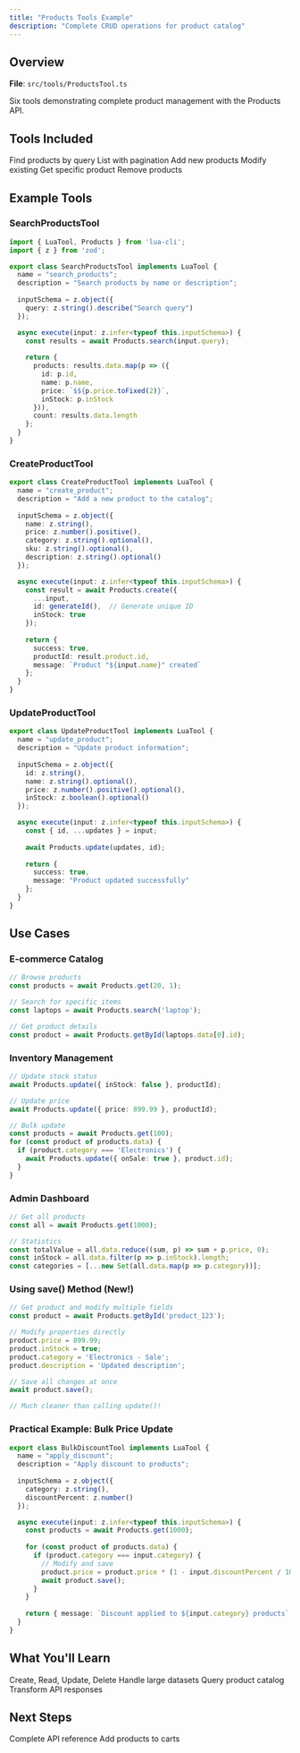 ```yaml
---
title: "Products Tools Example"
description: "Complete CRUD operations for product catalog"
---
```


## Overview

**File**: `src/tools/ProductsTool.ts`

Six tools demonstrating complete product management with the Products API.

## Tools Included

<CardGroup cols={3}>
  <Card title="Search" icon="magnifying-glass">
    Find products by query
  </Card>
  <Card title="Get All" icon="list">
    List with pagination
  </Card>
  <Card title="Create" icon="plus">
    Add new products
  </Card>
  <Card title="Update" icon="pen">
    Modify existing
  </Card>
  <Card title="Get By ID" icon="fingerprint">
    Get specific product
  </Card>
  <Card title="Delete" icon="trash">
    Remove products
  </Card>
</CardGroup>

## Example Tools

### SearchProductsTool

```typescript
import { LuaTool, Products } from 'lua-cli';
import { z } from 'zod';

export class SearchProductsTool implements LuaTool {
  name = "search_products";
  description = "Search products by name or description";
  
  inputSchema = z.object({
    query: z.string().describe("Search query")
  });

  async execute(input: z.infer<typeof this.inputSchema>) {
    const results = await Products.search(input.query);
    
    return {
      products: results.data.map(p => ({
        id: p.id,
        name: p.name,
        price: `$${p.price.toFixed(2)}`,
        inStock: p.inStock
      })),
      count: results.data.length
    };
  }
}
```

### CreateProductTool

```typescript
export class CreateProductTool implements LuaTool {
  name = "create_product";
  description = "Add a new product to the catalog";
  
  inputSchema = z.object({
    name: z.string(),
    price: z.number().positive(),
    category: z.string().optional(),
    sku: z.string().optional(),
    description: z.string().optional()
  });

  async execute(input: z.infer<typeof this.inputSchema>) {
    const result = await Products.create({
      ...input,
      id: generateId(),  // Generate unique ID
      inStock: true
    });
    
    return {
      success: true,
      productId: result.product.id,
      message: `Product "${input.name}" created`
    };
  }
}
```

### UpdateProductTool

```typescript
export class UpdateProductTool implements LuaTool {
  name = "update_product";
  description = "Update product information";
  
  inputSchema = z.object({
    id: z.string(),
    name: z.string().optional(),
    price: z.number().positive().optional(),
    inStock: z.boolean().optional()
  });

  async execute(input: z.infer<typeof this.inputSchema>) {
    const { id, ...updates } = input;
    
    await Products.update(updates, id);
    
    return {
      success: true,
      message: "Product updated successfully"
    };
  }
}
```

## Use Cases

### E-commerce Catalog

```typescript
// Browse products
const products = await Products.get(20, 1);

// Search for specific items
const laptops = await Products.search('laptop');

// Get product details
const product = await Products.getById(laptops.data[0].id);
```

### Inventory Management

```typescript
// Update stock status
await Products.update({ inStock: false }, productId);

// Update price
await Products.update({ price: 899.99 }, productId);

// Bulk update
const products = await Products.get(100);
for (const product of products.data) {
  if (product.category === 'Electronics') {
    await Products.update({ onSale: true }, product.id);
  }
}
```

### Admin Dashboard

```typescript
// Get all products
const all = await Products.get(1000);

// Statistics
const totalValue = all.data.reduce((sum, p) => sum + p.price, 0);
const inStock = all.data.filter(p => p.inStock).length;
const categories = [...new Set(all.data.map(p => p.category))];
```

### Using save() Method (New!)

```typescript
// Get product and modify multiple fields
const product = await Products.getById('product_123');

// Modify properties directly
product.price = 899.99;
product.inStock = true;
product.category = 'Electronics - Sale';
product.description = 'Updated description';

// Save all changes at once
await product.save();

// Much cleaner than calling update()!
```

### Practical Example: Bulk Price Update

```typescript
export class BulkDiscountTool implements LuaTool {
  name = "apply_discount";
  description = "Apply discount to products";
  
  inputSchema = z.object({
    category: z.string(),
    discountPercent: z.number()
  });

  async execute(input: z.infer<typeof this.inputSchema>) {
    const products = await Products.get(1000);
    
    for (const product of products.data) {
      if (product.category === input.category) {
        // Modify and save
        product.price = product.price * (1 - input.discountPercent / 100);
        await product.save();
      }
    }
    
    return { message: `Discount applied to ${input.category} products` };
  }
}
```

## What You'll Learn

<CardGroup cols={2}>
  <Card title="CRUD Operations" icon="database">
    Create, Read, Update, Delete
  </Card>
  <Card title="Pagination" icon="table">
    Handle large datasets
  </Card>
  <Card title="Search" icon="magnifying-glass">
    Query product catalog
  </Card>
  <Card title="Data Formatting" icon="paintbrush">
    Transform API responses
  </Card>
</CardGroup>

## Next Steps

<CardGroup cols={2}>
  <Card
    title="Products API"
    icon="book"
    href="/api/products"
  >
    Complete API reference
  </Card>
  <Card
    title="Baskets Example"
    icon="cart-shopping"
    href="/examples/baskets"
  >
    Add products to carts
  </Card>
</CardGroup>

